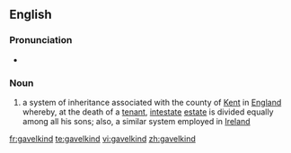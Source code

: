 ==English==
{{wikipedia}}
===Pronunciation===
* {{IPA|/ˈgævəlˌkaɪnd/}}

===Noun===
{{en-noun|-}}

# {{historical}} a system of inheritance associated with the county of [[Kent]] in [[England]] whereby, at the death of a [[tenant]], [[intestate]] [[estate]] is divided equally among all his sons; also, a similar system employed in [[Ireland]]

[[fr:gavelkind]]
[[te:gavelkind]]
[[vi:gavelkind]]
[[zh:gavelkind]]